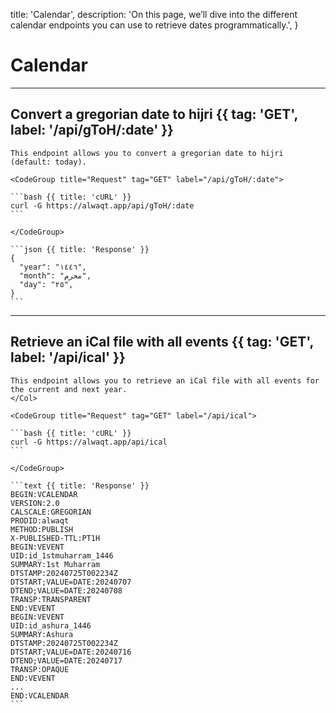   title: 'Calendar',
  description:
    'On this page, we’ll dive into the different calendar endpoints you can use to retrieve dates programmatically.',
}

# Calendar

---

## Convert a gregorian date to hijri {{ tag: 'GET', label: '/api/gToH/:date' }}

<Row>
  <Col>

    This endpoint allows you to convert a gregorian date to hijri (default: today).

  </Col>
  <Col sticky>

    <CodeGroup title="Request" tag="GET" label="/api/gToH/:date">

    ```bash {{ title: 'cURL' }}
    curl -G https://alwaqt.app/api/gToH/:date
    ```

    </CodeGroup>

    ```json {{ title: 'Response' }}
    {
      "year": "١٤٤٦",
      "month": "محرم",
      "day": "٢٥",
    }
    ```

  </Col>
</Row>

---

## Retrieve an iCal file with all events {{ tag: 'GET', label: '/api/ical' }}

<Row>
  <Col>

    This endpoint allows you to retrieve an iCal file with all events for the current and next year.
    </Col>

  <Col sticky>

    <CodeGroup title="Request" tag="GET" label="/api/ical">

    ```bash {{ title: 'cURL' }}
    curl -G https://alwaqt.app/api/ical
    ```

    </CodeGroup>

    ```text {{ title: 'Response' }}
    BEGIN:VCALENDAR
    VERSION:2.0
    CALSCALE:GREGORIAN
    PRODID:alwaqt
    METHOD:PUBLISH
    X-PUBLISHED-TTL:PT1H
    BEGIN:VEVENT
    UID:id_1stmuharram_1446
    SUMMARY:1st Muharram
    DTSTAMP:20240725T002234Z
    DTSTART;VALUE=DATE:20240707
    DTEND;VALUE=DATE:20240708
    TRANSP:TRANSPARENT
    END:VEVENT
    BEGIN:VEVENT
    UID:id_ashura_1446
    SUMMARY:Ashura
    DTSTAMP:20240725T002234Z
    DTSTART;VALUE=DATE:20240716
    DTEND;VALUE=DATE:20240717
    TRANSP:OPAQUE
    END:VEVENT
    ...
    END:VCALENDAR
    ```

  </Col>
</Row>
